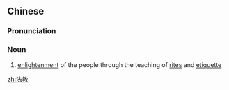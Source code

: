 ==Chinese==
{{zh-forms}}

===Pronunciation===
{{zh-pron
|m=fǎjiào
|cat=n
}}

===Noun===
{{zh-noun}}

# {{lb|zh|literary}} [[enlightenment]] of the people through the teaching of [[rite]]s and [[etiquette]]

[[zh:法教]]